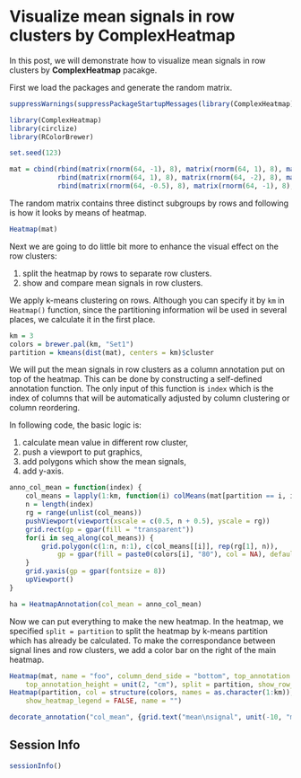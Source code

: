 Visualize mean signals in row clusters by ComplexHeatmap
==============================================

In this post, we will demonstrate how to visualize mean signals in row clusters by **ComplexHeatmap** pacakge.

First we load the packages and generate the random matrix.


```r
suppressWarnings(suppressPackageStartupMessages(library(ComplexHeatmap)))
```

```r
library(ComplexHeatmap)
library(circlize)
library(RColorBrewer)

set.seed(123)

mat = cbind(rbind(matrix(rnorm(64, -1), 8), matrix(rnorm(64, 1), 8), matrix(rnorm(64, -1), 8)),
            rbind(matrix(rnorm(64, 1), 8), matrix(rnorm(64, -2), 8), matrix(rnorm(64, -1), 8)),
            rbind(matrix(rnorm(64, -0.5), 8), matrix(rnorm(64, -1), 8), matrix(rnorm(64, 1), 8)))
```

The random matrix contains three distinct subgroups by rows and following is how it looks by means of heatmap.

```r
Heatmap(mat)
```

Next we are going to do little bit more to enhance the visual effect on the row clusters:

1. split the heatmap by rows to separate row clusters.
2. show and compare mean signals in row clusters. 

We apply k-means clustering on rows. Although you can specify it by `km` in `Heatmap()` function, since
the partitioning information wil be used in several places, we calculate it in the first place.

```r
km = 3
colors = brewer.pal(km, "Set1")
partition = kmeans(dist(mat), centers = km)$cluster
```

We will put the mean signals in row clusters as a column annotation put on top of the heatmap.
This can be done by constructing a self-defined annotation function. The only input of this function
is `index` which is the index of columns that will be automatically adjusted by column clustering or column reordering.

In following code, the basic logic is:

1. calculate mean value in different row cluster,
2. push a viewport to put graphics,
3. add polygons which show the mean signals,
4. add y-axis.

```r
anno_col_mean = function(index) {
    col_means = lapply(1:km, function(i) colMeans(mat[partition == i, index]))
    n = length(index)
    rg = range(unlist(col_means))
    pushViewport(viewport(xscale = c(0.5, n + 0.5), yscale = rg))
    grid.rect(gp = gpar(fill = "transparent"))
    for(i in seq_along(col_means)) {
        grid.polygon(c(1:n, n:1), c(col_means[[i]], rep(rg[1], n)), 
        	gp = gpar(fill = paste0(colors[i], "80"), col = NA), default.units = "native")
    }
    grid.yaxis(gp = gpar(fontsize = 8))
    upViewport()
}

ha = HeatmapAnnotation(col_mean = anno_col_mean)
```

Now we can put everything to make the new heatmap. In the heatmap, we specified `split = partition` to
split the heatmap by k-means partition which has already be calculated. To make the correspondance
between signal lines and row clusters, we add a color bar on the right of the main heatmap.

```r
Heatmap(mat, name = "foo", column_dend_side = "bottom", top_annotation = ha, 
    top_annotation_height = unit(2, "cm"), split = partition, show_row_names = FALSE) +
Heatmap(partition, col = structure(colors, names = as.character(1:km)), show_row_names = FALSE, 
    show_heatmap_legend = FALSE, name = "")

decorate_annotation("col_mean", {grid.text("mean\nsignal", unit(-10, "mm"), rot = 90, just = "bottom")})
```

## Session Info

```r
sessionInfo()
```
